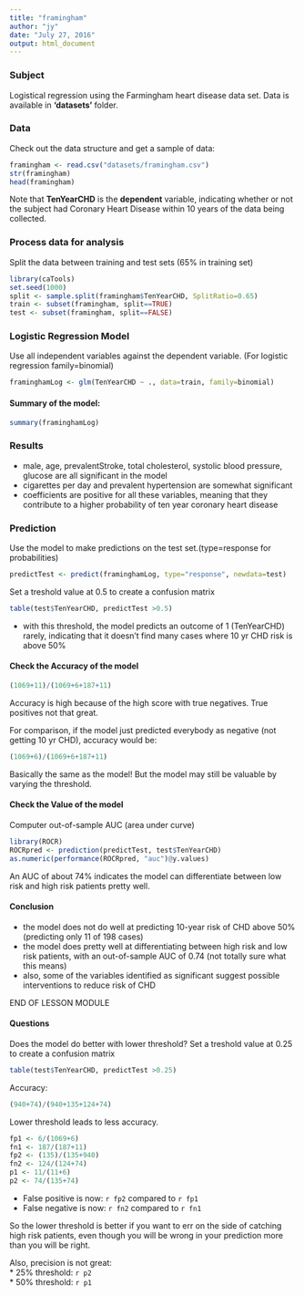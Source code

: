 ```yaml
---
title: "framingham"
author: "jy"
date: "July 27, 2016"
output: html_document
---
```

### Subject
Logistical regression using the Farmingham heart disease data set. Data is available in **'datasets'** folder.

### Data
Check out the data structure and get a sample of data:
```r
framingham <- read.csv("datasets/framingham.csv")
str(framingham)
head(framingham)
```
Note that **TenYearCHD** is the **dependent** variable, indicating whether or not the subject had Coronary Heart Disease within 10 years of the data being collected.

### Process data for analysis
Split the data between training and test sets (65\% in training set)
```r
library(caTools)
set.seed(1000)
split <- sample.split(framingham$TenYearCHD, SplitRatio=0.65)
train <- subset(framingham, split==TRUE)
test <- subset(framingham, split==FALSE)
```

### Logistic Regression Model
Use all independent variables against the dependent variable. (For logistic regression family=binomial)
```r
framinghamLog <- glm(TenYearCHD ~ ., data=train, family=binomial)
```
#### Summary of the model:
```r
summary(framinghamLog)
```
### Results
* male, age, prevalentStroke, total cholesterol, systolic blood pressure, glucose are all significant in the model
* cigarettes per day and prevalent hypertension are somewhat significant
* coefficients are positive for all these variables, meaning that they contribute to a higher probability of ten year coronary heart disease

### Prediction
Use the model to make predictions on the test set.(type=response for probabilities)
```r
predictTest <- predict(framinghamLog, type="response", newdata=test)
```
Set a treshold value at 0.5 to create a confusion matrix
```r
table(test$TenYearCHD, predictTest >0.5)
```
* with this threshold, the model predicts an outcome of 1 (TenYearCHD) rarely, indicating that it doesn't find many cases where 10 yr CHD risk is above 50\%

#### Check the Accuracy of the model
```r
(1069+11)/(1069+6+187+11)
```
Accuracy is high because of the high score with true negatives. True positives not that great.

For comparison, if the model just predicted everybody as negative (not getting 10 yr CHD), accuracy would be:
```r
(1069+6)/(1069+6+187+11)
```
Basically the same as the model! But the model may still be valuable by varying the threshold.

#### Check the Value of the model
Computer out-of-sample AUC (area under curve)
```r
library(ROCR)
ROCRpred <- prediction(predictTest, test$TenYearCHD)
as.numeric(performance(ROCRpred, "auc")@y.values)
```
An AUC of about 74% indicates the model can differentiate between low risk and high risk patients pretty well. 

#### Conclusion
* the model does not do well at predicting 10-year risk of CHD above 50\% (predicting only 11 of 198 cases)
* the model does pretty well at differentiating between high risk and low risk patients, with an out-of-sample AUC of 0.74 (not totally sure what this means)
* also, some of the variables identified as significant suggest possible interventions to reduce risk of CHD

END OF LESSON MODULE

#### Questions
Does the model do better with lower threshold?
Set a treshold value at 0.25 to create a confusion matrix
```r
table(test$TenYearCHD, predictTest >0.25)
```
Accuracy:
```r
(940+74)/(940+135+124+74)
```
Lower threshold leads to less accuracy.
```r
fp1 <- 6/(1069+6)
fn1 <- 187/(187+11)
fp2 <- (135)/(135+940)
fn2 <- 124/(124+74)
p1 <- 11/(11+6)
p2 <- 74/(135+74)
```
* False positive is now: `r fp2` compared to `r fp1`
* False negative is now: `r fn2` compared to `r fn1`

So the lower threshold is better if you want to err on the side of catching high risk patients, even though you will be wrong in your prediction more than you will be right.

Also, precision is not great:  
* 25\% threshold: `r p2`  
* 50\% threshold: `r p1`